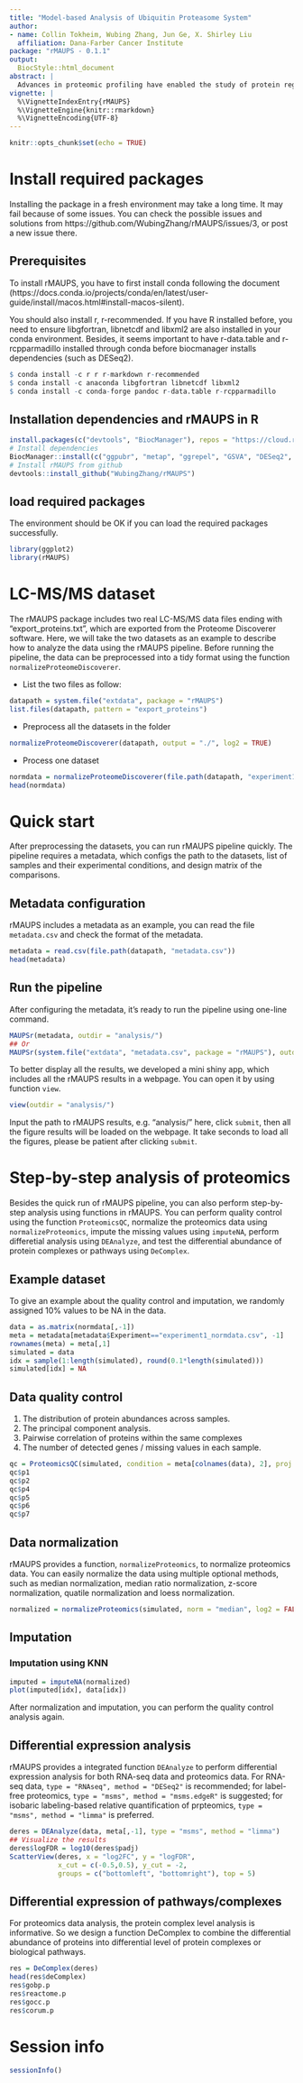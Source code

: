 ```yaml
---
title: "Model-based Analysis of Ubiquitin Proteasome System"
author:
- name: Collin Tokheim, Wubing Zhang, Jun Ge, X. Shirley Liu
  affiliation: Dana-Farber Cancer Institute
package: "rMAUPS - 0.1.1"
output:
  BiocStyle::html_document
abstract: |
  Advances in proteomic profiling have enabled the study of protein regulation and degradation in diseases such as cancer. However, there are major computational challenges, such as how to perform quality control (QC) and normalization, how to identify differential protein abundance at multiple-levels of resolution (e.g. protein complexes), and how to integrate data with other omic technologies. Here, we developed a computational analysis pipeline Model-based Analysis of the Ubiquitin-Proteasome System using R (rMAUPS), which performs computational analysis of proteomics data efficiently and effectively. rMAUPS comprises four significant modules, including quality control (QC), imputation, differential analysis, and integrative analysis.
vignette: |
  %\VignetteIndexEntry{rMAUPS}
  %\VignetteEngine{knitr::rmarkdown}
  %\VignetteEncoding{UTF-8}
---
```


```r
knitr::opts_chunk$set(echo = TRUE)
```

# Install required packages
Installing the package in a fresh environment may take a long time. It may fail because of some issues. You can check the possible issues and solutions from https://github.com/WubingZhang/rMAUPS/issues/3, or post a new issue there.

## Prerequisites
To install rMAUPS, you have to first install conda following the document (https://docs.conda.io/projects/conda/en/latest/user-guide/install/macos.html#install-macos-silent).

You should also install r, r-recommended. If you have R installed before, you need to ensure libgfortran, libnetcdf and libxml2 are also installed in your conda environment. Besides, it seems important to have r-data.table and r-rcpparmadillo installed through conda before biocmanager installs dependencies (such as DESeq2).

```r
$ conda install -c r r r-markdown r-recommended
$ conda install -c anaconda libgfortran libnetcdf libxml2
$ conda install -c conda-forge pandoc r-data.table r-rcpparmadillo
```

## Installation dependencies and rMAUPS in R
```r
install.packages(c("devtools", "BiocManager"), repos = "https://cloud.r-project.org")
# Install dependencies
BiocManager::install(c("ggpubr", "metap", "ggrepel", "GSVA", "DESeq2", "limma", "impute", "biomaRt", "msigdbr", "BiocStyle", "msmsTests"))
# Install rMAUPS from github
devtools::install_github("WubingZhang/rMAUPS")
```

## load required packages
The environment should be OK if you can load the required packages successfully.
```r
library(ggplot2)
library(rMAUPS)
```

# LC-MS/MS dataset
The rMAUPS package includes two real LC-MS/MS data files ending with "export_proteins.txt", which are exported from the Proteome Discoverer software. Here, we will take the two datasets as an example to describe how to analyze the data using the rMAUPS pipeline. Before running the pipeline, the data can be preprocessed into a tidy format using the function `normalizeProteomeDiscoverer`. 

* List the two files as follow:
```r
datapath = system.file("extdata", package = "rMAUPS")
list.files(datapath, pattern = "export_proteins")
```

* Preprocess all the datasets in the folder
```r
normalizeProteomeDiscoverer(datapath, output = "./", log2 = TRUE)
```

* Process one dataset
```r
normdata = normalizeProteomeDiscoverer(file.path(datapath, "experiment1_export_proteins.txt"), log2 = TRUE, return = TRUE)
head(normdata)
```

# Quick start
After preprocessing the datasets, you can run rMAUPS pipeline quickly. The pipeline requires a metadata, which configs the path to the datasets, list of samples and their experimental conditions, and design matrix of the comparisons.

## Metadata configuration
rMAUPS includes a metadata as an example, you can read the file `metadata.csv` and check the format of the metadata.
```r
metadata = read.csv(file.path(datapath, "metadata.csv"))
head(metadata)
```

## Run the pipeline
After configuring the metadata, it's ready to run the pipeline using one-line command.
```r
MAUPSr(metadata, outdir = "analysis/")
## Or
MAUPSr(system.file("extdata", "metadata.csv", package = "rMAUPS"), outdir = "analysis/")
```

To better display all the results, we developed a mini shiny app, which includes all the rMAUPS results in a webpage. You can open it by using function `view`.
```r
view(outdir = "analysis/")
```
Input the path to rMAUPS results, e.g.  "analysis/" here, click `submit`, then all the figure results will be loaded on the webpage. It take seconds to load all the figures, please be patient after clicking `submit`.


# Step-by-step analysis of proteomics
Besides the quick run of rMAUPS pipeline, you can also perform step-by-step analysis using functions in rMAUPS. You can perform quality control using the function `ProteomicsQC`, normalize the proteomics data using `normalizeProteomics`, impute the missing values using `imputeNA`, perform differetial analysis using `DEAnalyze`, and test the differential abundance of protein complexes or pathways using `DeComplex`.

## Example dataset
To give an example about the quality control and imputation, we randomly assigned 10% values to be NA in the data.
```r
data = as.matrix(normdata[,-1])
meta = metadata[metadata$Experiment=="experiment1_normdata.csv", -1]
rownames(meta) = meta[,1]
simulated = data
idx = sample(1:length(simulated), round(0.1*length(simulated)))
simulated[idx] = NA
```

## Data quality control
1. The distribution of protein abundances across samples.
2. The principal component analysis.
3. Pairwise correlation of proteins within the same complexes
4. The number of detected genes / missing values in each sample.

```r
qc = ProteomicsQC(simulated, condition = meta[colnames(data), 2], proj.name = "TestQC")
qc$p1
qc$p2
qc$p4
qc$p5
qc$p6
qc$p7
```

## Data normalization
rMAUPS provides a function, `normalizeProteomics`, to normalize proteomics data. You can easily normalize the data using multiple optional methods, such as median normalization, median ratio normalization, z-score normalization, quatile normalization and loess normalization.
```r
normalized = normalizeProteomics(simulated, norm = "median", log2 = FALSE)
```

## Imputation

### Imputation using KNN
```r
imputed = imputeNA(normalized)
plot(imputed[idx], data[idx])
```
After normalization and imputation, you can perform the quality control analysis again.

## Differential expression analysis
rMAUPS provides a integrated function `DEAnalyze` to perform differential expression analysis for both RNA-seq data and proteomics data. For RNA-seq data, `type = "RNAseq", method = "DESeq2"` is recommended; for label-free proteomics, `type = "msms", method = "msms.edgeR"` is suggested; for isobaric labeling-based relative quantification of prpteomics, `type = "msms", method = "limma"` is preferred.
```r
deres = DEAnalyze(data, meta[,-1], type = "msms", method = "limma")
## Visualize the results
deres$logFDR = log10(deres$padj)
ScatterView(deres, x = "log2FC", y = "logFDR", 
            x_cut = c(-0.5,0.5), y_cut = -2, 
            groups = c("bottomleft", "bottomright"), top = 5)
```

## Differential expression of pathways/complexes
For proteomics data analysis, the protein complex level analysis is informative. So we design a function DeComplex to combine the differential abundance of proteins into differential level of protein complexes or biological pathways.
```r
res = DeComplex(deres)
head(res$deComplex)
res$gobp.p
res$reactome.p
res$gocc.p
res$corum.p
```

# Session info

```r
sessionInfo()
```
